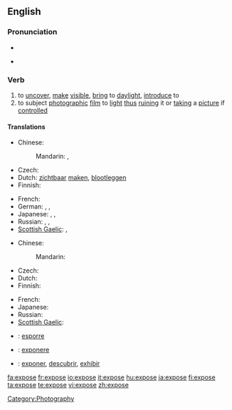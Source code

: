 {{also|exposé}}
==English==

===Pronunciation===
* {{audio|en-us-expose.ogg|Audio (US)}}

* {{rhymes|əʊz}}

===Verb===
{{en-verb|expos|ing}}

# to [[uncover]], [[make]] [[visible]], [[bring]] to [[daylight]], [[introduce]] to
# to subject [[photograph]]ic [[film]] to [[light]] [[thus]] [[ruin]]ing it or [[take|taking]] a [[picture]] if [[control]]led

====Translations====
{{trans-top|to uncover, make visible, bring to daylight, introduce to}}
* Chinese:
*: Mandarin: {{t|cmn|揭露|tr=jiēlù|sc=Hani|xs=Mandarin}},  {{t-|cmn|暴露|tr=bàolù|sc=Hani|xs=Mandarin}}
* Czech: {{t-|cs|vystavit}}
* Dutch: [[zichtbaar]] [[maken]], [[blootleggen]]
* Finnish: {{t+|fi|paljastaa}}
{{trans-mid}}
* French: {{t+|fr|exposer}}
* German: {{t|de|aufdecken}},  {{t|de|offenbaren}},  {{t|de|entblößen}}
* Japanese: {{t|ja|晒す|tr=さらす, sarasu|sc=Hani}},  {{t-|ja|暴く|tr=あばく, abaku|sc=Jpan}},  {{t|ja|暴露する|tr=ばくろする, bakuro-surú|sc=Jpan}}
* Russian: {{t|ru|выставлять|tr=vystavlját'|sc=Cyrl}},  {{t|ru|раскрывать|tr=raskryvát'|sc=Cyrl}},  {{t|ru|обнажать|tr=obnažát'|sc=Cyrl}}
* [[Scottish Gaelic]]: {{t-|gd|foillsich|xs=Scottish Gaelic}}, {{t-|gd|rùisg|xs=Scottish Gaelic}}
{{trans-bottom}}

{{trans-top|to subject photographic film to light thus ruining it or taking a picture if controlled}}
* Chinese:
*: Mandarin: {{t|cmn|曝光|tr=pùguāng|sc=Hani|xs=Mandarin}}
* Czech: {{t-|cs|exponovat}}
* Dutch: {{t+|nl|blootstellen}}
* Finnish: {{t-|fi|valottaa}}
{{trans-mid}}
* French: {{t+|fr|exposer}}
* Japanese: {{t|ja|露光させる|tr=ろこうさせる, rokō-saseru|sc=Jpan}}
* Russian: {{t|ru|делать выдержку|tr=délat' výderžku|sc=Cyrl}}
* [[Scottish Gaelic]]: {{t-|gd|nochd|xs=Scottish Gaelic}}
{{trans-bottom}}

{{checktrans-top}}
* {{ttbc|Italian}}: [[esporre]]
{{checktrans-mid}}
* {{ttbc|Latin}}: [[exponere]]
* {{ttbc|Spanish}}: [[exponer]], [[descubrir]], [[exhibir]]
{{checktrans-bottom}}

[[Category:Photography]]

[[fa:expose]]
[[fr:expose]]
[[io:expose]]
[[it:expose]]
[[hu:expose]]
[[ja:expose]]
[[fi:expose]]
[[ta:expose]]
[[te:expose]]
[[vi:expose]]
[[zh:expose]]
